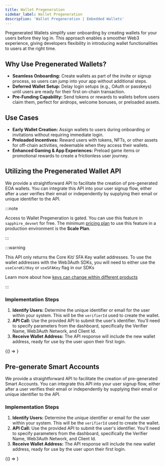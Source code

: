 ```yaml
---
title: Wallet Pregeneration
sidebar_label: Wallet Pregeneration
description: 'Wallet Pregeneration | Embedded Wallets'
---
```



Pregenerated Wallets simplify user onboarding by creating wallets for your users before they log in. This approach enables a smoother Web3 experience, giving developers flexibility in introducing wallet functionalities to users at the right time.

## Why Use Pregenerated Wallets?

- **Seamless Onboarding:** Create wallets as part of the invite or signup process, so users can jump into your app without additional steps.
- **Deferred Wallet Setup:** Delay login setups (e.g., OAuth or passkeys) until users are ready for their first on-chain transaction.
- **Pre-Funding Capability:** Send tokens or rewards to wallets before users claim them, perfect for airdrops, welcome bonuses, or preloaded assets.

## Use Cases

- **Early Wallet Creation:** Assign wallets to users during onboarding or invitations without requiring immediate login.
- **Preloaded Incentives:** Reward users with tokens, NFTs, or other assets for off-chain activities, redeemable when they access their wallets.
- **Enhanced Gaming & App Experiences:** Preload game items or promotional rewards to create a frictionless user journey.

## Utilizing the Pregenerated Wallet API

We provide a straightforward API to facilitate the creation of pre-generated EOA wallets. You can integrate this API into your user signup flow, either after a user verifies their email or independently by supplying their email or unique identifier to the API.

:::note

Access to Wallet Pregeneration is gated. You can use this feature in `sapphire_devnet` for free. The minimum [pricing plan](https://web3auth.io/pricing.html) to use this feature in a production environment is the **Scale Plan**.

:::

:::warning

This API only returns the Core Kit/ SFA Key wallet addresses. To use the wallet addresses with the Web3Auth SDKs, you will need to either use the `useCoreKitKey` or `useSFAKey` flag in our SDKs

Learn more about how [keys can change within different products](/embedded-wallets/troubleshooting/different-private-key#product)

:::

### Implementation Steps

1. **Identify Users:** Determine the unique identifier or email for the user within your system. This will be the `verifierId` used to create the wallet.
2. **API Call:** Use the provided API to submit the user's identifier. You'll need to specify parameters from the dashboard, specifically the Verifier Name, Web3Auth Network, and Client Id.
3. **Receive Wallet Address:** The API response will include the new wallet address, ready for use by the user upon their first login.

<BrowserOnly>{() => <PregenerateWallet />}</BrowserOnly>

## Pre-generate Smart Accounts

We provide a straightforward API to facilitate the creation of pre-generated Smart Accounts. You can integrate this API into your user signup flow, either after a user verifies their email or independently by supplying their email or unique identifier to the API.

### Implementation Steps

1. **Identify Users:** Determine the unique identifier or email for the user within your system. This will be the `verifierId` used to create the wallet.
2. **API Call:** Use the provided API to submit the user's identifier. You'll need to specify parameters from the dashboard, specifically the Verifier Name, Web3Auth Network, and Client Id.
3. **Receive Wallet Address:** The API response will include the new wallet address, ready for use by the user upon their first login.

<BrowserOnly>{() => <PregenrateSmartAccount />}</BrowserOnly>
